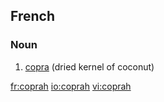 ==French==
{{wikipedia|lang=fr}}

===Noun===
{{infl|fr|noun|g=m}}

# [[copra]] (dried kernel of coconut)

{{tbot entry|French|copra|2008|January|fr}}

[[fr:coprah]]
[[io:coprah]]
[[vi:coprah]]